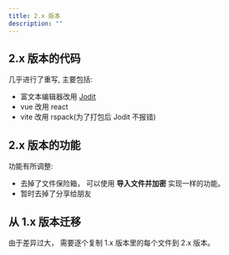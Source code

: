 ```yaml
---
title: 2.x 版本
description: ""
---
```


## 2.x 版本的代码

几乎进行了重写, 主要包括:

- 富文本编辑器改用 [Jodit](https://github.com/xdan/jodit)
- vue 改用 react
- vite 改用 rspack(为了打包后 Jodit 不报错)

## 2.x 版本的功能

功能有所调整:

- 去掉了文件保险箱， 可以使用 **导入文件并加密** 实现一样的功能。
- 暂时去掉了分享给朋友

## 从 1.x 版本迁移

由于差异过大， 需要逐个复制 1.x 版本里的每个文件到 2.x 版本。
